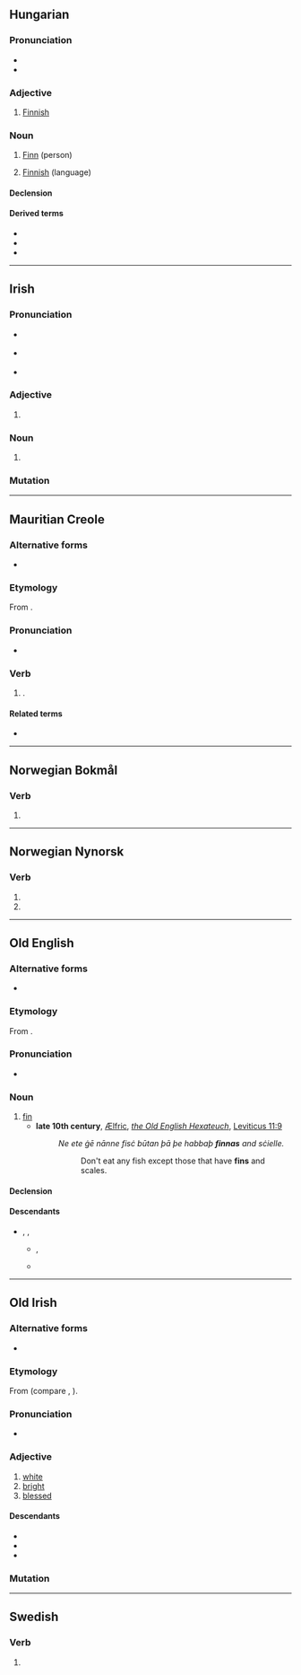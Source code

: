 {{also|Finn|fínn}}
==Hungarian==

===Pronunciation===
* {{hu-IPA}}
* {{hyphenation|hu|finn}}

===Adjective===
{{hu-adj|-}}

# [[Finnish]] {{gloss|of or relating to [[Finland]], its people or language}}

===Noun===
{{hu-noun|ek}}

# [[Finn]] (person)
# {{lb|hu|singular only}} [[Finnish]] (language)

====Declension====
{{hu-infl-nom|finne|e|esm_sg=1}}{{hu-pos-etek|finn|j|jei}}

====Derived terms====
* {{l|hu|Finnország}}
* {{l|hu|Finn Köztársaság}}
* {{l|hu|Finn-öböl}}

{{topics|hu|Languages}}
{{topics|hu|Nationalities}}

----

==Irish==

===Pronunciation===
* {{a|Waterford}} {{IPA|ga|/fʲiːɲ/}}
* {{a|Cork|Kerry|Galway}} {{IPA|ga|/fʲiːn̠ʲ/}}
* {{a|Mayo|Ulster}} {{IPA|ga|/fʲɪn̠ʲ/}}

===Adjective===
{{head|ga|adjective form}}

# {{inflection of|ga|fionn||voc//gen|m|s|;|{{lb|ga|archaic}}|dat|f|s}}

===Noun===
{{head|ga|noun form|g=m}}

# {{inflection of|ga|fionn||gen|s}}

===Mutation===
{{ga-mut}}

----

==Mauritian Creole==

===Alternative forms===
* {{alter|mfe|inn}}

===Etymology===
From {{der|mfe|fr|finir||finish}}.

===Pronunciation===
* {{IPA|mfe|/fin/}}

===Verb===
{{mfe-verb|finn}}

# {{lb|mfe|auxiliary}} {{non-gloss definition|Used to indicate [[past tense]] or in some cases [[present perfect]] tense, commonly contracted to "{{l|mfe|inn}}" in speech}}.

====Related terms====
* {{l|mfe|fini}}

----

==Norwegian Bokmål==

===Verb===
{{head|nb|verb form}}

# {{inflection of|nb|finne||imp}}

----

==Norwegian Nynorsk==

===Verb===
{{head|nn|verb form}}

# {{nn-verb-form of|present tense|finn}}
# {{nn-verb-form of|imperative|finn}}

----

==Old English==

===Alternative forms===
* {{alter|ang|fin}}

===Etymology===
From {{inh|ang|gem-pro|*finnō}}.

===Pronunciation===
* {{IPA|ang|/finː/}}

===Noun===
{{ang-noun|m}}

# [[fin]]
#* '''late 10th century''', [[w:Ælfric of Eynsham|Ælfric]], ''[[w:Old English Hexateuch|the Old English Hexateuch]]'', [https://books.google.com/books?id=QrZUAAAAcAAJ&pg=PA188 Leviticus 11:9]
#*: ''Ne ete ġē nānne fisċ būtan þā þe habbaþ '''finnas''' and sċielle.''
#*:: Don't eat any fish except those that have '''fins''' and scales.

====Declension====
{{ang-decl-noun-a-m|finn}}

====Descendants====
* {{desc|enm|finne}}, {{l|enm|fynne}}, {{l|enm|fyn}}
** {{desc|sco|fin}}, {{l|sco|fyn}}
** {{desc|en|fin}}

----

==Old Irish==

===Alternative forms===
* {{l|sga|find}}

===Etymology===
From {{inh|sga|cel-pro|*windos||white}} (compare {{cog|cy|gwyn}}, {{cog|cel-gau|vindos}}).

===Pronunciation===
* {{IPA|sga|/fʲin͈/}}

===Adjective===
{{sga-adj}}

# [[white]]
# [[bright]]
# [[blessed]]

====Descendants====
* {{desc|ga|fionn}}
* {{desc|gv|fynn}}
* {{desc|gd|fionn}}

===Mutation===
{{sga-mutation|f|inn}}

----

==Swedish==

===Verb===
{{head|sv|verb form}}

# {{sv-verb-form-imp|finna}}